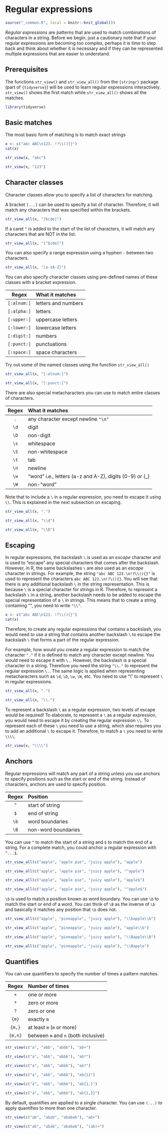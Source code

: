 # Regular expressions {#regex}

```r
source("_common.R", local = knitr::knit_global())
```

*Regular expressions* are patterns that are used to match combinations of
characters in a string. Before we begin, just a cautionary note that if your
regular expressions are becoming too complex, perhaps it is time to step back
and think about whether it is necessary and if they can be represented multiple
expressions that are easier to understand.

## Prerequisites

The functions `str_view()` and `str_view_all()` from the `{stringr}` package
(part of `{tidyverse}`) will be used to learn regular expressions interactively.
`str_view()` shows the first match while `str_view_all()` shows all the matches.

```r
library(tidyverse)
```

## Basic matches

The most basic form of matching is to match exact strings

```r
x <- c("abc ABC\n123. !?\\(){}")
cat(x)
```

```r
str_view(x, "abc")
```

```r
str_view(x, "123")
```

## Character classes {#regex-classes}

Character classes allow you to specify a list of characters for matching.

A bracket `[...]` can be used to specify a list of character. Therefore, it will
match any characters that was specified within the brackets.

```r
str_view_all(x, "[bcde]")
```

If a caret `^` is added to the start of the list of characters, it will match
any characters that are NOT in the list.

```r
str_view_all(x, "[^bcde]")
```

You can also specify a range expression using a hyphen `-` between two
characters.

```r
str_view_all(x, "[a-zA-Z]")
```

You can also specify character classes using pre-defined names of these classes
with a bracket expression.

|    Regex    | What it matches     |
|:-----------:|:--------------------|
| `[:alnum:]` | letters and numbers |
| `[:alpha:]` | letters             |
| `[:upper:]` | uppercase letters   |
| `[:lower:]` | lowercase letters   |
| `[:digit:]` | numbers             |
| `[:punct:]` | punctuations        |
| `[:space:]` | space characters    |

Try out some of the named classes using the function `str_view_all()`

```r
str_view_all(x, "[:alnum:]")
```

```r
str_view_all(x, "[:punct:]")
```

There are also special metacharacters you can use to match entire classes of
characters.

| Regex | What it matches                                          |
|:-----:|:---------------------------------------------------------|
|  `.`  | any character except newline `"\n"`                      |
| `\d`  | digit                                                    |
| `\D`  | non-digit                                                |
| `\s`  | whitespace                                               |
| `\S`  | non-whitespace                                           |
| `\t`  | tab                                                      |
| `\n`  | newline                                                  |
| `\w`  | "word" i.e., letters (a-z and A-Z), digits (0-9) or (\_) |
| `\W`  | non-"word"                                               |

Note that to include a `\` in a regular expression, you need to escape it using
`\\`. This is explained in the next subsection on escaping.

```r
str_view_all(x, ".")
```

```r
str_view_all(x, "\\d")
```

```r
str_view_all(x, "\\D")
```

## Escaping {#regex-escape}

In regular expressions, the backslash `\` is used as an *escape* character and
is used to "escape" any special characters that comes after the backslash.
However, in R, the same backslashes `\` are also used as an *escape* character
in strings. For example, the string `"abc ABC 123.\n!?\\(){}"` is used to
represent the characters `abc ABC 123.\n!?\(){}`. You will see that there is any
additional backslash `\` in the string representation. This is because `\` is a
special character for strings in R. Therefore, to represent a backslash `\` in a
string, another backslash needs to be added to escape the special representation
of a `\` in strings. This means that to create a string containing "", you need
to write `"\\"`.

```r
x <- c("abc ABC\n123. !?\\(){}")
cat(x)
```

Therefore, to create any regular expressions that contains a backslash, you
would need to use a string that contains another backslash `\` to escape the
backslash `\` that forms a part of the regular expression.

For example, how would you create a regular expression to match the character
`"."` if it is defined to match any character except newline. You would need to
escape it with `\.`. However, the backslash is a special character in a string.
Therefore you need the string `"\\."` to represent the regular expression `\.`.
The same logic is applied when representing metacharacters such as `\d`, `\D`,
`\w`, `\W`, etc. You need to use "\\" to represent `\` in regular expressions.

```r
str_view_all(x, ".")
```

```r
str_view_all(x, "\\.")
```

To represent a backslash `\` as a regular expression, two levels of escape would
be required! To elaborate, to represent a `\` as a regular expression, you would
need to escape it by creating the regular expression `\\`. To represent each of
these `\` you need to use a string, which also requires you to add an additional
`\` to escape it. Therefore, to match a `\` you need to write `\\\\`.

```r
str_view(x, "\\\\")
```

## Anchors

Regular expressions will match any part of a string unless you use anchors to
specify positions such as the start or end of the string. Instead of characters,
anchors are used to specify position.

| Regex | Position            |
|:-----:|:--------------------|
|  `^`  | start of string     |
|  `$`  | end of string       |
| `\b`  | word boundaries     |
| `\B`  | non-word boundaries |

You can use `^` to match the start of a string and `$` to match the end of a
string. For a complete match, you could anchor a regular expression with
`^...$`.

```r
str_view_all(c("apple", "apple pie", "juicy apple"), "apple")
```

```r
str_view_all(c("apple", "apple pie", "juicy apple"), "^apple")
```

```r
str_view_all(c("apple", "apple pie", "juicy apple"), "apple$")
```

```r
str_view_all(c("apple", "apple pie", "juicy apple"), "^apple$")
```

`\b` is used to match a position known as word boundary. You can use `\b` to
match the start or end of a word. You can think of `\B` as the inverse of `\b`
and basically it matches any position that `\b` does not.

```r
str_view_all(c("apple", "pineapple", "juicy apple"), "\\bapple\\b")
```

```r
str_view_all(c("apple", "pineapple", "juicy apple"), "apple\\b")
```

```r
str_view_all(c("apple", "pineapple", "juicy apple"), "\\Bapple\\B")
```

```r
str_view_all(c("apple", "pineapple", "juicy apple"), "\\Bapple")
```

## Quantifies

You can use quantifiers to specify the number of times a pattern matches.

|  Regex  | Number of times                      |
|:-------:|:-------------------------------------|
|   `+`   | one or more                          |
|   `*`   | zero or more                         |
|   `?`   | zero or one                          |
|  `{m}`  | exactly `m`                          |
| `{m,}`  | at least `m` (`m` or more)           |
| `{m,n}` | between `m` and `n` (both inclusive) |

```r
str_view(c("a", "abb", "abbb"), "ab+")
```

```r
str_view(c("a", "abb", "abbb"), "ab*")
```

```r
str_view(c("a", "abb", "abbb"), "ab?")
```

```r
str_view(c("a", "abb", "abbb"), "ab{1}")
```

```r
str_view(c("a", "abb", "abbb"), "ab{1,}")
```

```r
str_view(c("a", "abb", "abbb"), "ab{1,2}")
```

By default, quantifies are applied to a single character. You can use `(...)` to
apply quantifies to more than one character.

```r
str_view(c("ab", "abab", "ababab"), "ab+")
```

```r
str_view(c("ab", "abab", "ababab"), "(ab)+")
```

```{=html}
<!--## Applications TODO

Combining what you have learned about regular expressions with data transformation skills picked up in the previous chapter can bring about many useful applications. 


If your regular expression is 

For example, the format of the outputs from building energy simulation models are often not in a tidy format -->
```
